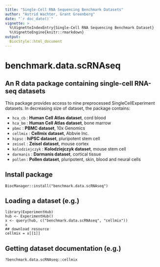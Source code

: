 ```yaml
---
title: "Single-Cell RNA Sequencing Benchmark Datasets"
author: "Astrid Wachter, Grant Greenberg"
date: "`r doc_date()`"
vignette: >
  %\VignetteIndexEntry{Single-Cell RNA Sequencing Benchmark Dataset}
  %\VignetteEngine{knitr::rmarkdown}
output: 
  BiocStyle::html_document
---
```


# benchmark.data.scRNAseq
## An R data package containing single-cell RNA-seq datasets

This package provides access to nine preprocessed SingleCellExperiment datasets. In decreasing size of dataset, the package contains:

* `hca_cb` : **Human Cell Atlas dataset**, cord blood
* `hca_bm` : **Human Cell Atlas dataset**, bone marrow
* `pbmc` : **PBMC dataset**, 10x Genomics
* `cellmix` : **Cellmix dataset**, Abbvie Inc.
* `hipsc` : **hiPSC dataset**, pluripotent stem cell
* `zeisel` : **Zeisel dataset**, mouse cortex
* `kolodziejczyk` : **Kolodziejczyk dataset**, mouse stem cell
* `darmanis` : **Darmanis dataset**, cortical tissue
* `pollen` : **Pollen dataset**, pluripotent, skin, blood and neural cells 

## Install package
```
BiocManager::install("benchmark.data.scRNAseq")
```

## Loading a dataset (e.g.)
```
library(ExperimentHub)
hub <- ExperimentHub()
x <- query(hub, c("benchmark.data.scRNAseq", "cellmix"))
x
## download resource
cellmix = x[[1]]
```

## Getting dataset documentation (e.g.)
```
?benchmark.data.scRNAseq::cellmix
```
